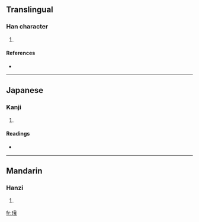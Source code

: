 ==Translingual==

===Han character===
{{Han char|rn=96|rad=玉|as=07|sn=11|four=1315<sub>0</sub>|canj=一土竹手戈 (MGHQI)}}

# {{defn|Han|sort=玉07}}

====References====
* {{Han ref|kx=0732.050|dkj=20987|hdz=21117.090|uh=73F4|ud=29684|bh=D678|bd=54904}}

----

==Japanese==

===Kanji===
{{ja-kanji|grade=|rs=玉07}}

# {{defn|Japanese|sort=玉07}}

====Readings====
* {{ja-readings|on=[[が]] (ga)|kun=}}

----

==Mandarin==

===Hanzi===
{{cmn-hanzi|pin=[[é]] ([[e2]])|wg=o<sup>2</sup>}}

# {{defn|Mandarin|sort=玉07}}

[[fr:珴]]